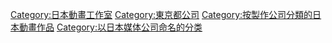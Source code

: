 {{catmore}}

[[Category:日本動畫工作室|Category:日本動畫工作室]]
[[Category:東京都公司|Category:東京都公司]]
[[Category:按製作公司分類的日本動畫作品|Category:按製作公司分類的日本動畫作品]]
[[Category:以日本媒体公司命名的分类|Category:以日本媒体公司命名的分类]]